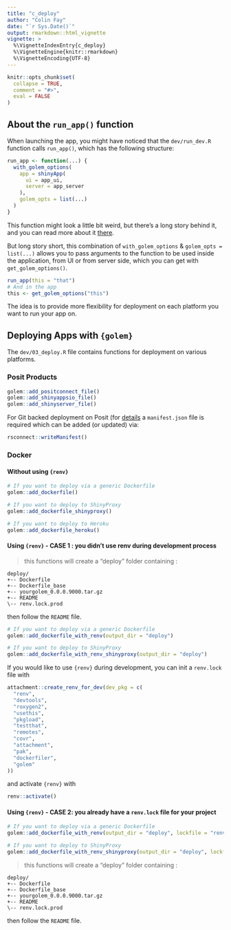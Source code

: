 ```yaml
---
title: "c_deploy"
author: "Colin Fay"
date: "`r Sys.Date()`"
output: rmarkdown::html_vignette
vignette: >
  %\VignetteIndexEntry{c_deploy}
  %\VignetteEngine{knitr::rmarkdown}
  %\VignetteEncoding{UTF-8}
---
```


<script type="text/javascript">
$(document).ready(function () {
  window.initializeCodeFolding("show" === "show");
});
</script>

```r
knitr::opts_chunk$set(
  collapse = TRUE,
  comment = "#>",
  eval = FALSE
)
```

## About the `run_app()` function

When launching the app, you might have noticed that the `dev/run_dev.R` function
calls `run_app()`, which has the following structure:

```r
run_app <- function(...) {
  with_golem_options(
    app = shinyApp(
      ui = app_ui,
      server = app_server
    ),
    golem_opts = list(...)
  )
}
```

This function might look a little bit weird, but there's a long story behind
it, and you can read more about it
[there](https://rtask.thinkr.fr/shinyapp-runapp-shinyappdir-difference/).

But long story short, this combination of `with_golem_options` & `golem_opts =
list(...)` allows you to pass arguments to the function to be used inside the
application, from UI or from server side, which you can get with
`get_golem_options()`.

```r
run_app(this = "that")
# And in the app
this <- get_golem_options("this")
```

The idea is to provide more flexibility for deployment on each platform you want
to run your app on.

## Deploying Apps with `{golem}`

The `dev/03_deploy.R` file contains functions for deployment on various platforms.

### Posit Products

```r
golem::add_positconnect_file()
golem::add_shinyappsio_file()
golem::add_shinyserver_file()
```

For Git backed deployment on Posit (for [details](https://docs.posit.co/connect/user/git-backed/#linking-git-to-posit-connect)
a `manifest.json` file is required which can be added (or updated) via:
```r
rsconnect::writeManifest()
```

### Docker

#### Without using `{renv}`

```r
# If you want to deploy via a generic Dockerfile
golem::add_dockerfile()

# If you want to deploy to ShinyProxy
golem::add_dockerfile_shinyproxy()

# If you want to deploy to Heroku
golem::add_dockerfile_heroku()
```

#### Using `{renv}` - CASE 1 : you didn't use renv during development process


> this functions will create a "deploy" folder containing :

```
deploy/
+-- Dockerfile
+-- Dockerfile_base
+-- yourgolem_0.0.0.9000.tar.gz
+-- README
\-- renv.lock.prod
```

then follow the `README` file.

```r
# If you want to deploy via a generic Dockerfile
golem::add_dockerfile_with_renv(output_dir = "deploy")

# If you want to deploy to ShinyProxy
golem::add_dockerfile_with_renv_shinyproxy(output_dir = "deploy")
```

If you would like to use `{renv}` during development, you can init a
`renv.lock` file with

```r
attachment::create_renv_for_dev(dev_pkg = c(
  "renv",
  "devtools",
  "roxygen2",
  "usethis",
  "pkgload",
  "testthat",
  "remotes",
  "covr",
  "attachment",
  "pak",
  "dockerfiler",
  "golem"
))
```

and activate `{renv}` with

```r
renv::activate()
```


#### Using `{renv}` - CASE 2: you already have a `renv.lock` file for your project

```r
# If you want to deploy via a generic Dockerfile
golem::add_dockerfile_with_renv(output_dir = "deploy", lockfile = "renv.lock")

# If you want to deploy to ShinyProxy
golem::add_dockerfile_with_renv_shinyproxy(output_dir = "deploy", lockfile = "renv.lock")
```

> this functions will create a "deploy" folder containing :

```
deploy/
+-- Dockerfile
+-- Dockerfile_base
+-- yourgolem_0.0.0.9000.tar.gz
+-- README
\-- renv.lock.prod
```

then follow the `README` file.
